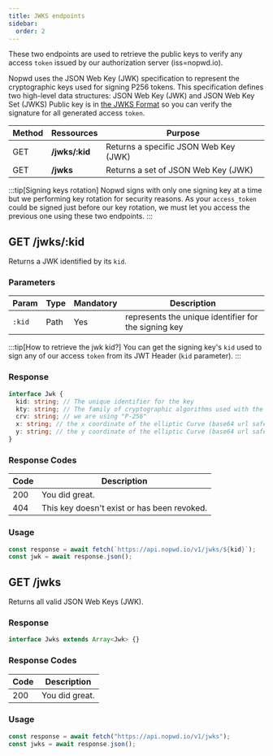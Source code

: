 ```yaml
---
title: JWKS endpoints
sidebar:
  order: 2
---
```


These two endpoints are used to retrieve the public keys to verify any access `token` issued by our authorization server (iss=nopwd.io).

Nopwd uses the JSON Web Key (JWK) specification to represent the cryptographic keys used for signing P256 tokens. This specification defines two high-level data structures: JSON Web Key (JWK) and JSON Web Key Set (JWKS)
Public key is in [the JWKS Format](https://tools.ietf.org/html/rfc7517) so you can verify the signature for all generated access `token`.

| Method | Ressources      | Purpose                               |
| ------ | --------------- | ------------------------------------- |
| GET    | **/jwks/\:kid** | Returns a specific JSON Web Key (JWK) |
| GET    | **/jwks**       | Returns a set of JSON Web Key (JWK)   |

:::tip[Signing keys rotation]
Nopwd signs with only one signing key at a time but we performing key rotation for security reasons. As your `access_token` could be signed just before our key rotation, we must let you access the previous one using these two endpoints.
:::

## GET /jwks/\:kid

Returns a JWK identified by its `kid`.

### Parameters

| Param  | Type | Mandatory | Description                                          |
| ------ | ---- | --------- | ---------------------------------------------------- |
| `:kid` | Path | Yes       | represents the unique identifier for the signing key |

:::tip[How to retrieve the jwk kid?]
You can get the signing key's `kid` used to sign any of our access `token` from its JWT Header (`kid` parameter).
:::

### Response

```ts
interface Jwk {
  kid: string; // The unique identifier for the key
  kty: string; // The family of cryptographic algorithms used with the key (we are using EC)
  crv: string; // we are using "P-256"
  x: string; // the x coordinate of the elliptic Curve (base64 url safe)
  y: string; // the y coordinate of the elliptic Curve (base64 url safe)
}
```

### Response Codes

| Code | Description                                 |
| ---- | ------------------------------------------- |
| 200  | You did great.                              |
| 404  | This key doesn't exist or has been revoked. |

### Usage

```ts
const response = await fetch(`https://api.nopwd.io/v1/jwks/${kid}`);
const jwk = await response.json();
```

## GET /jwks

Returns all valid JSON Web Keys (JWK).

### Response

```ts
interface Jwks extends Array<Jwk> {}
```

### Response Codes

| Code | Description    |
| ---- | -------------- |
| 200  | You did great. |

### Usage

```ts
const response = await fetch("https://api.nopwd.io/v1/jwks");
const jwks = await response.json();
```
